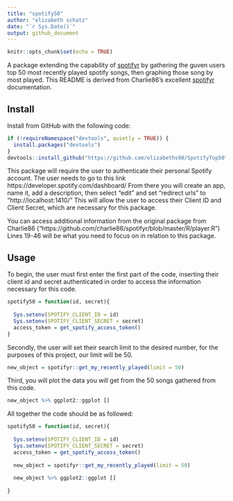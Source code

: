 ---
title: "spotify50"
author: "elizabeth schatz"
date: "`r Sys.Date()`"
output: github_document
---

```{r setup, include=FALSE}
knitr::opts_chunk$set(echo = TRUE)
```
A package extending the capability of [spotifyr](https://github.com/charlie86/spotifyr/blob/master/R/player.R) 
by gathering the guven users top 50 most recently played spotify songs, then graphing those song by most played. This README is 
derived from Charlie86's excellent [spotifyr]((https://github.com/charlie86/spotifyr/blob/master/R/player.R)) 
documentation.

## Install

Install from GitHub with the following code:

```{r install, eval = FALSE}
if (!requireNamespace("devtools", quietly = TRUE)) {
  install.packages("devtools")
}
devtools::install_github("https://github.com/elizabeths90/SpotifyTop50")
```

This package will require the user to authenticate their personal Spotify account. 
The user needs to go to this link https://developer.spotify.com/dashboard/ 
From there you will create an app, name it, add a description, then select 
"edit" and set “redirect urls” to “http://localhost:1410/”
This will allow the user to access their Client ID and Client Secret, which are 
necessary for this package. 

You can access additional information from the original package from Charlie86 ("https://github.com/charlie86/spotifyr/blob/master/R/player.R")
Lines 19-46 will be what you need to focus on in relation to this package. 

## Usage

To begin, the user must first enter the first part of the code, inserting their 
client id and secret authenticated in order to access the information necessary 
for this code.
 
```{r}
spotify50 = function(id, secret){
  
  Sys.setenv(SPOTIFY_CLIENT_ID = id)
  Sys.setenv(SPOTIFY_CLIENT_SECRET = secret)
  access_token = get_spotify_access_token()
}  
```

Secondly, the user will set their search limit to the desired number, for the 
purposes of this project, our limit will be 50.

```{r}
new_object = spotifyr::get_my_recently_played(limit = 50)
```

Third, you will plot the data you will get from the 50 songs gathered from this 
code.

```{r}
new_object %>% ggplot2::ggplot []
```

All together the code should be as followed:
```{r}
spotify50 = function(id, secret){
  
  Sys.setenv(SPOTIFY_CLIENT_ID = id)
  Sys.setenv(SPOTIFY_CLIENT_SECRET = secret)
  access_token = get_spotify_access_token()
 
  new_object = spotifyr::get_my_recently_played(limit = 50)
  
  new_object %>% ggplot2::ggplot [] 
  
}

```

